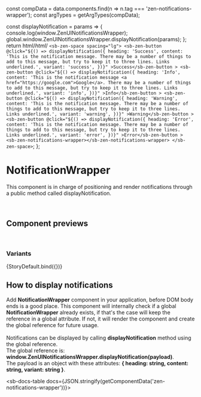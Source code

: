 
const compData = data.components.find(n => n.tag === 'zen-notifications-wrapper');
const argTypes = getArgTypes(compData);

<Meta
  title="Notifications/Notification/Notification Wrapper"
  component="zen-notifications-wrapper"
  argTypes={argTypes}
/>

  const displayNotification = params => {
    console.log(window.ZenUINotificationsWrapper);
    global.window.ZenUINotificationsWrapper.displayNotification(params);
  };
  return html/*html*/ `
    <sb-zen-space spacing="lg">
      <sb-zen-button
        @click="${() =>
          displayNotification({
            heading: 'Success',
            content:
              'This is the notification message. There may be a number of things to add to this message, but try to keep it to three lines. Links underlined.',
            variant: 'success',
          })}"
        >Success</sb-zen-button
      >
      <sb-zen-button
        @click="${() =>
          displayNotification({
            heading: 'Info',
            content:
              'This is the notification message <a href="https://google.com">Google</a>. There may be a number of things to add to this message, but try to keep it to three lines. Links underlined.',
            variant: 'info',
          })}"
        >Info</sb-zen-button
      >
      <sb-zen-button
        @click="${() =>
          displayNotification({
            heading: 'Warning',
            content:
              'This is the notification message. There may be a number of things to add to this message, but try to keep it to three lines. Links underlined.',
            variant: 'warning',
          })}"
        >Warning</sb-zen-button
      >
      <sb-zen-button
        @click="${() =>
          displayNotification({
            heading: 'Error',
            content:
              'This is the notification message. There may be a number of things to add to this message, but try to keep it to three lines. Links underlined.',
            variant: 'error',
          })}"
        >Error</sb-zen-button
      >
      <sb-zen-notifications-wrapper></sb-zen-notifications-wrapper>
    </sb-zen-space>
  `;
};

# NotificationWrapper

This component is in charge of positioning and render notifications through a public method called displayNotification.

<br />

## Component previews

<br />

### Variants

<Canvas>
  <Story name="StoryDefault">{StoryDefault.bind({})}</Story>
</Canvas>

## How to display notifications

Add **NotificationWrapper** component in your application, before DOM body ends is a good place.
This component will internally check if a global **NotificationWrapper** already exists, if that's the case will keep the reference in a global attribute.
If not, it will render the component and create the global reference for future usage. <br /><br />
Notifications can be displayed by calling **displayNotification** method using the global reference. <br />
The global reference is: **window.ZenUINotificationsWrapper.displayNotification(payload)**. <br />
The payload is an object with these attributes: **{ heading: string, content: string, variant: string }**.

<sb-docs-table docs={JSON.stringify(getComponentData('zen-notifications-wrapper'))}></sb-docs-table>
